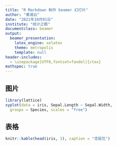 ```yaml
---
title: "R Markdown 制作 beamer 幻灯片"
author: "黄湘云"
date: "2021年10月01日"
institute: "统计之都"
documentclass: beamer
output: 
  beamer_presentation: 
    latex_engine: xelatex
    theme: metropolis
    template: null
header-includes:
  - \usepackage[UTF8,fontset=fandol]{ctex}
mathspec: true
---
```


## 图片


```r
library(lattice)
xyplot(data = iris, Sepal.Length ~ Sepal.Width,
  groups = Species, scales = "free")
```

## 表格

```r
knitr::kable(head(iris, 3), caption = "鸢尾花")
```

